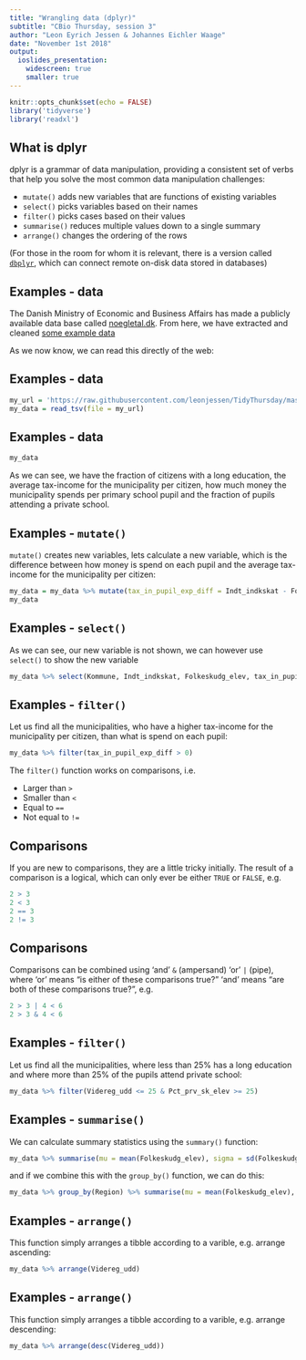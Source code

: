 ```yaml
---
title: "Wrangling data (dplyr)"
subtitle: "CBio Thursday, session 3"
author: "Leon Eyrich Jessen & Johannes Eichler Waage"
date: "November 1st 2018"
output:
  ioslides_presentation:
    widescreen: true
    smaller: true
---
```


```r
knitr::opts_chunk$set(echo = FALSE)
library('tidyverse')
library('readxl')
```

## What is dplyr

dplyr is a grammar of data manipulation, providing a consistent set of verbs that help you solve the most common data manipulation challenges:

- `mutate()` adds new variables that are functions of existing variables
- `select()` picks variables based on their names
- `filter()` picks cases based on their values
- `summarise()` reduces multiple values down to a single summary
- `arrange()` changes the ordering of the rows

(For those in the room for whom it is relevant, there is a version called [`dbplyr`](https://cran.r-project.org/web/packages/dbplyr/vignettes/dbplyr.html), which can connect remote on-disk data stored in databases)

## Examples - data

The Danish Ministry of Economic and Business Affairs has made a publicly available data base called [noegletal.dk](http://www.noegletal.dk/). From here, we have extracted and cleaned [some example data](https://raw.githubusercontent.com/leonjessen/TidyThursday/master/data/kommune_data.tsv)

As we now know, we can read this directly of the web:

## Examples - data

```r
my_url = 'https://raw.githubusercontent.com/leonjessen/TidyThursday/master/data/kommune_data.tsv'
my_data = read_tsv(file = my_url)
```

## Examples - data

```r
my_data
```

As we can see, we have the fraction of citizens with a long education, the average tax-income for the municipality per citizen, how much money the municipality spends per primary school pupil and the fraction of pupils attending a private school.

## Examples - `mutate()`

`mutate()` creates new variables, lets calculate a new variable, which is the difference between how money is spend on each pupil and the average tax-income for the municipality per citizen:

```r
my_data = my_data %>% mutate(tax_in_pupil_exp_diff = Indt_indkskat - Folkeskudg_elev)
my_data
```

## Examples - `select()`

As we can see, our new variable is not shown, we can however use `select()` to show the new variable

```r
my_data %>% select(Kommune, Indt_indkskat, Folkeskudg_elev, tax_in_pupil_exp_diff)
```

## Examples - `filter()`

Let us find all the municipalities, who have a higher tax-income for the municipality per citizen, than what is spend on each pupil:

```r
my_data %>% filter(tax_in_pupil_exp_diff > 0)
```

The `filter()` function works on comparisons, i.e.

- Larger than `>`
- Smaller than `<`
- Equal to `==`
- Not equal to `!=`

## Comparisons

If you are new to comparisons, they are a little tricky initially. The result of a comparison is a logical, which can only ever be either `TRUE` or `FALSE`, e.g.

```r
2 > 3
2 < 3
2 == 3
2 != 3
```

## Comparisons

Comparisons can be combined using 'and' `&` (ampersand) 'or' `|` (pipe), where 'or' means "is either of these comparisons true?" 'and' means "are both of these comparisons true?", e.g.

```r
2 > 3 | 4 < 6
2 > 3 & 4 < 6
```

## Examples - `filter()`

Let us find all the municipalities, where less than 25% has a long education and where more than 25% of the pupils attend private school:

```r
my_data %>% filter(Videreg_udd <= 25 & Pct_prv_sk_elev >= 25)
```

## Examples - `summarise()`

We can calculate summary statistics using the `summary()` function:

```r
my_data %>% summarise(mu = mean(Folkeskudg_elev), sigma = sd(Folkeskudg_elev))
```

and if we combine this with the `group_by()` function, we can do this:

```r
my_data %>% group_by(Region) %>% summarise(mu = mean(Folkeskudg_elev), sigma = sd(Folkeskudg_elev))
```

## Examples - `arrange()`

This function simply arranges a tibble according to a varible, e.g. arrange ascending:

```r
my_data %>% arrange(Videreg_udd)
```

## Examples - `arrange()`

This function simply arranges a tibble according to a varible, e.g. arrange descending:

```r
my_data %>% arrange(desc(Videreg_udd))
```
